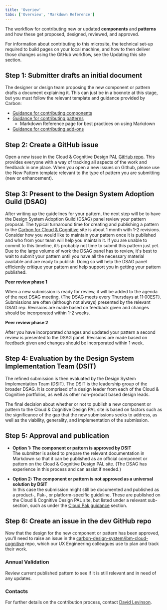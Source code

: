 ```yaml
---
title: 'Overiew'
tabs: ['Overview', 'Markdown Reference']
---
```


<PageDescription>

The workflow for contributing new or updated <strong>components</strong> and <strong>patterns</strong> 
and how these get proposed, designed, reviewed, and approved.

</PageDescription>

<InlineNotification kind="info">

For information about contributing to this microsite, the technical set-up required to build pages on your local machine, and how to then 
deliver those changes using the GitHub workflow, see the <Link to="/contributing/updating-this-site/overview">Updating this site</Link> section.

</InlineNotification>


## Step 1: Submitter drafts an initial document
The designer or design team proposing the new component or pattern drafts a document explaining it. This can just 
be in a boxnote at this stage, but you must follow the relevant template and guidance provided by Carbon: 
- [Guidance for contributing components](https://www.carbondesignsystem.com/how-to-contribute/component)
- [Guidance for contributing patterns](https://www.carbondesignsystem.com/how-to-contribute/pattern)
    - <Link to="/contributing/designing-components-patterns/markdown-reference">Markdown Reference page for best practices on using Markdown</Link>
- [Guidance for contributing add-ons](https://www.carbondesignsystem.com/how-to-contribute/add-ons)


## Step 2: Create a GitHub issue
Open a new issue in the Cloud &amp; Cognitive Design PAL [GitHub repo](https://github.ibm.com/CDAI-design/pal).
This provides everyone with a way of tracking all aspects of the work and feedback in one place. When you open a new issues on Github, please use the New Pattern template relevant to the type of pattern you are submitting (new or enhancement). 


## Step 3: Present to the Design System Adoption Guild (DSAG)
After writing up the guidelines for your pattern, the next step will be to have the Design System Adoption Guild (DSAG) panel 
review your pattern proposal. The typical turnaround time for creating and publishing a pattern to the [Carbon for Cloud &amp; Cognitive](https://pages.github.ibm.com/cdai-design/pal/) site is about 1 month with 1-2 revisions. Consider how you would like to maintain your pattern once it is published and who from your team will help you maintain it. If you are unable to commit to this timeline, it’s probably not time to submit this pattern just yet. Due to the large volume of work the DSAG panel has to review, it's best to wait to submit your pattern until you have all the necessary material available and are ready to publish. Doing so will help the DSAG panel efficiently critique your pattern and help support you in getting your pattern published.



**Peer review phase 1**

When a new submission is ready for review, it will be added to the agenda of the next DSAG meeting. (The DSAG meets every Thursdays at 11:00EST). Submissions are often (although not always) presented by the relevant DSAG rep. Revisions are made based on feedback given and changes should be incorporated within 1-2 weeks. 

**Peer review phase 2**

After you have incorporated changes and updated your pattern a second review is presented to the DSAG panel. Revisions are made based on feedback given and changes should be incorporated within 1 week.


## Step 4: Evaluation by the Design System Implementation Team (DSIT)
The refined submission is then evaluated by the Design System Implementation Team (DSIT).
The DSIT is the leadership group of the broader DSAG. It is comprised of a design leader from each of the Cloud &amp; Cognitive portfolios, as well as other non-product based design leads.

The final decision about whether or not to publish a new component or pattern to the Cloud &amp; Cognitive Design PAL site is based on factors such as the significance of the gap that the new submissions seeks to address, as well as the viability, generality, and implementation of the submission.


## Step 5: Approval and publication

- **Option 1: The component or pattern is approved by DSIT**  
The submitter is asked to prepare the relevant documentation in Markdown so that it can be published 
as an official component or pattern on the Cloud &amp; Cognitive Design PAL site. (The DSAG has experience in this 
process and can assist if needed.)

- **Option 2: The component or pattern is not approved as a universal solution by DSIT**  
In this case the submission might still be documented and published as a product-, Pak-, or platform-specific 
guideline. These are published on the Cloud &amp; Cognitive Design PAL site, but listed under a relevant 
sub-section, such as under the [Cloud Pak guidance](../cloud-paks/navigation/usage) section.


## Step 6: Create an issue in the dev GitHub repo
Now that the design for the new component or pattern has been approved, you'll need to raise an issue 
in the [carbon-design-system/ibm-cloud-cognitive](https://github.com/carbon-design-system/ibm-cloud-cognitive/issues) repo, 
which our UX Engineering colleagues use to plan and track their work. 


### Annual Validation
Review current published pattern to see if it is still relevant and in need of any updates.

### Contacts
For further details on the contribution process, contact [David Levinson](https://ibm-casdesign.slack.com/archives/D232A13N3).
